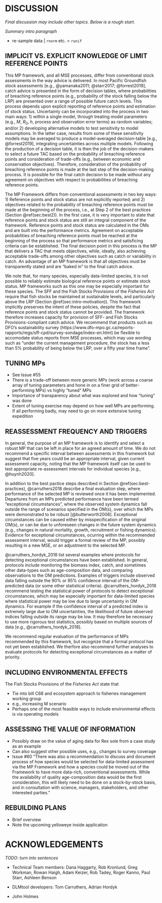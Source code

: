 # DISCUSSION

*Final discussion may include other topics. Below is a rough start.*

*Summary intro paragraph*

<!-- Sean -->

* re-sample data | `rnorm` etc. > `runif`

## IMPLICIT VS. EXPLICIT KNOWLEDGE OF LIMIT REFERENCE POINTS

This MP framework, and all MSE processes, differ from conventional stock assessments in the way advice is delivered.
In most Pacific Groundfish stock assessments [e.g., @yamanaka2011; @starr2017; @forrest2019], catch advice is presented in the form of decision tables, where probabilities of breaching reference points (e.g., probability of the stock falling below the LRP) are presented over a range of possible future catch levels. 
This process depends upon explicit reporting of reference points and estimation of stock status.
Uncertainty can be incorporated into the process in two main ways: 1) within a single model, through treating model parameters (e.g., $M$, $R_0$, $h$, process and observation error terms) as random variables; and/or 2) developing alternative models to test sensitivity to model assumptions.
In the latter case, results from some of these sensitivity models may be averaged to produce a model-averaged decision-table [e.g., @forrest2019], integrating uncertainties across multiple models.
Following the production of a decision table, it is then the job of the decision-makers to select a future TAC based on the probability of breaching reference points and consideration of trade-offs (e.g.,  between economic and conservation objectives).
Therefore, consideration of the probability of breaching reference points is made at the last step of the decision-making process.
It is possible for the final catch decision to be made without any agreement on objectives with respect to probabilities of breaching reference points.

The MP Framework differs from conventional assessments in two key ways: 1) Reference points and stock status are not explicitly reported; and 2) objectives related to the probability of breaching reference points must be made at the beginning of the process, i.e., at Step 2 of the best practices (Section \@ref(sec:best2)). 
In the first case, it is very important to state that reference points and stock status are still an integral component of the framework. 
Reference points and stock status are calculated in the OMs and are built into the performance metrics.
Agreement on acceptable probabilities of breaching reference points must be reached at the beginning of the process so that performance metrics and satisficing criteria can be established. 
The final decision point in this process is the MP that delivers a TAC that meets objectives, while, ideally, also achieving acceptable trade-offs among other objectives such as catch or variability in catch. 
An advantage of an MP framework is that all objectives must be transparently stated and are "baked in" to the final catch advice.

We note that, for many species, especially data-limited species, it is not possible to reliably estimate biological reference points or estimate stock status. 
MP frameworks such as this one may be especially important for these species. 
The SFF and the Fish Stocks Provisions of the *Fisheries Act* require that fish stocks be maintained at sustainable levels, and particularly above the LRP (Section \@ref(sec:intro-motivation)). 
This framework implicitly preserves the intent of these policies, despite the fact that reference points and stock status cannot be provided.
The framework therefore increases capacity for provision of SFF- and Fish Stocks Provisions-compliant catch advice.
We recommend that products such as DFO's sustainability survey (https://www.dfo-mpo.gc.ca/reports-rapports/regs/sff-cpd/survey-sondage/index-en.html) be flexible to accomodate status reports from MSE processes, which may use wording such as "under the current management procedure, the stock has a less than 5% probability of being below the LRP, over a fifty year time frame".

## TUNING MPs
* See Issue #55
* There is a trade-off between more generic MPs (work across a coarse array of tuning parameters and hone in on a finer grid of better-performing MPs) vs highly "tuned" MPs
* Importance of transparency about what was explored and how "tuning" was done
* Extent of tuning exercise may depend on how well MPs are performing. If all performing badly, may need to go on more extensive tuning expedition

## REASSESSMENT FREQUENCY AND TRIGGERS

In general, the purpose of an MP framework is to identify and select a robust MP that can be left in place for an agreed amount of time.
We do not recommend a specific interval between assessments in this framework but suggest that five years could be an appropriate interval, given current assessment capacity, noting that the MP framework itself can be used to test appropriate re-assessment intervals for individual species [e.g., @huynh2020].

In addition to the best pactice steps described in Section \@ref(sec:best-practices), @carruthers2018 describe a final evaluation step, where performance of the selected MP is reviewed once it has been implemented.
Departures from an MPs predicted performance have been termed "exceptional circumstances", where the observed system dynamics fall outside the range of scenarios specified in the OM(s), over which the MPs were demonstrated to be robust [@butterworth2008].
Exceptional circumstances can  be caused either by misspecification of the original OM(s), or can be due to unforeseen changes in the future system dynamics (e.g., changes in natural mortality, growth, recruitment or fishing dynamics). 
Evidence for exceptional circumstances, ocurring within the recommended assessment interval, would trigger a formal review of the MP, possibly resulting in a new MSE, or an adjustment to the selected MP.

@carruthers_hordyk_2018 list several examples where protocols for detecting exceptional circumstances have been established. 
In general, protocols include monitoring the biomass index, catch, and sometimes other data-types such as age-composition data, and comparing observations to the OM predictions.
Examples of triggers include observed data falling outside the 90% or 95% confidence interval of the OM-predicted data (or some other statistical criteria).
@carruthers_hordyk_2018 recommend testing the statistical power of protocols to detect exceptional circumstances, which may be especially important for data-limited species where statistical power may be low due to large uncertainty in OM dynamics. 
For example if the confidence interval of a predicted index is extremely large due to OM uncertainties, the likelihood of future observed indices falling outside its range may be low. 
It may therefore be necessary to use more rigorous test statistics, possibly based on multiple sources of data [e.g., @carruthers_hordyk_2018].

<!--TODo: RF has asked Rob and Brendan for info on protocols for Sablefish-->

We recommend regular evaluation of the performance of MPs recommended by this framework, but recognize that a formal protocol has not yet been established. 
We therfore also recommend further analyses to evaluate protocols for detecting exceptional circumstances as a matter of priority.

## INCLUDING ENVIRONMENTAL EFFECTS

The Fish Stocks Provisions of the *Fisheries Act* state that 


* Tie into bill C68 and ecosystem approach to fisheries management working group
* e.g., increasing M scenario
* Perhaps one of the most feasible ways to include environmental effects is via operating models

## ASSESSING THE VALUE OF INFORMATION

* Possibly draw on the value of aging data for Rex sole from a case study as an example
* Can also suggest other possible uses, e.g., changes to survey coverage
* Issue #60 "There was also a recommendation to discuss and document process of how species would be selected for data-limited assessment via the MP Framework and how a species could be moved out of the Framework to have more data-rich, conventional assessments. While the availability of quality age-composition data would be the first consideration, this will likely need to be done on a stock-by-stock basis, and in consultation with science, managers, stakeholders, and other interested parties."

## REBUILDING PLANS

* Brief overview
* Note the upcoming yelloweye inside application

\clearpage

# ACKNOWLEDGEMENTS

*TODO: turn into sentences*

- Technical Team members: Dana Haggarty, Rob Kronlund, Greg Workman, Rowan Haigh, Adam Keizer, Rob Tadey, Roger Kanno, Paul Starr, Ashleen Benson

- DLMtool developers: Tom Carruthers, Adrian Hordyk

- John Holmes

